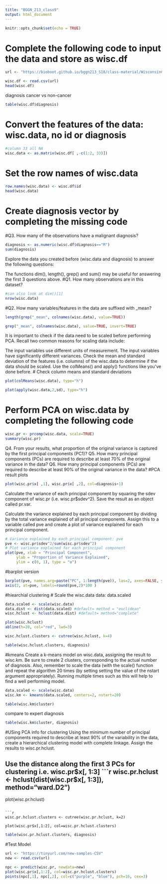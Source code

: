 ```yaml
---
title: "BGGN_213_class9"
output: html_document
---
```


```r
knitr::opts_chunk$set(echo = TRUE)
```
# Complete the following code to input the data and store as wisc.df
```r
url <- "https://bioboot.github.io/bggn213_S18/class-material/WisconsinCancer.csv"

wisc.df <- read.csv(url)
head(wisc.df)
```
diagnosis cancer vs non-cancer
```r
table(wisc.df$diagnosis)
```
# Convert the features of the data: wisc.data, no id or diagnosis
```r
#column 33 all NA
wisc.data <- as.matrix(wisc.df[ ,-c(1:2, 33)])

```
# Set the row names of wisc.data
```r
row.names(wisc.data) <- wisc.df$id
head(wisc.data)
```
# Create diagnosis vector by completing the missing code
#Q3. How many of the observations have a malignant diagnosis?
```r
diagnosis <- as.numeric(wisc.df$diagnosis=="M")
sum(diagnosis)
```
Explore the data you created before (wisc.data and diagnosis) to answer the following questions:

The functions dim(), length(), grep() and sum() may be useful for answering the first 3 questions above.
#Q1. How many observations are in this dataset?
```r
#can also look at dim()[1]
nrow(wisc.data)
```
#Q2. How many variables/features in the data are suffixed with _mean?
```r
length(grep("_mean", colnames(wisc.data), value=TRUE))

```
```r
grep("_mean", colnames(wisc.data), value=TRUE, invert=TRUE)
```
It is important to check if the data need to be scaled before performing PCA. Recall two common reasons for scaling data include:

The input variables use different units of measurement.
The input variables have significantly different variances.
Check the mean and standard deviation of the features (i.e. columns) of the wisc.data to determine if the data should be scaled. Use the  colMeans() and apply() functions like you’ve done before.
# Check column means and standard deviations
```r
plot(colMeans(wisc.data), type="h")

```

```r
plot(apply(wisc.data,2,sd), type="h")
```
# Perform PCA on wisc.data by completing the following code
```r
wisc.pr <- prcomp(wisc.data, scale=TRUE)
summary(wisc.pr)
```
Q4. From your results, what proportion of the original variance is captured by the first principal components (PC1)?
Q5. How many principal components (PCs) are required to describe at least 70% of the original variance in the data?
Q6. How many principal components (PCs) are required to describe at least 90% of the original variance in the data?
#PCA result plots
```r
plot(wisc.pr$x[ ,1], wisc.pr$x[ ,2], col=diagnosis+1)
```
Calculate the variance of each principal component by squaring the sdev component of wisc.pr (i.e. wisc.pr$sdev^2). Save the result as an object called pr.var.

Calculate the variance explained by each principal component by dividing by the total variance explained of all principal components. Assign this to a variable called pve and create a plot of variance explained for each principal component.
```r
# Variance explained by each principal component: pve
pve <- wisc.pr$sdev^2/sum(wisc.pr$sdev^2)
# Plot variance explained for each principal component
plot(pve, xlab = "Principal Component", 
     ylab = "Proportion of Variance Explained", 
     ylim = c(0, 1), type = "o")
```
#barplot version
```r
barplot(pve, names.arg=paste("PC", 1:length(pve)), las=2, axes=FALSE, ylab="Proportion of Variance")
axis(2, at=pve, labels=round(pve,2)*100 )
```
#hiearchial clustering
# Scale the wisc.data data: data.scaled
```r
data.scaled <- scale(wisc.data)
data.dist <- dist(data.scaled) #default= method = "euclidean"
wisc.hclust <- hclust(data.dist) #default= method="complete"

plot(wisc.hclust)
abline(h=20, col="red", lwd=3)
```

```r
wisc.hclust.clusters <- cutree(wisc.hclust, k=4)

table(wisc.hclust.clusters, diagnosis)
```
#kmeans
Create a k-means model on wisc.data, assigning the result to wisc.km. Be sure to create 2 clusters, corresponding to the actual number of diagnosis. Also, remember to scale the data (with the scale() function and repeat the algorithm 20 times (by setting setting the value of the  nstart argument appropriately). Running multiple times such as this will help to find a well performing model.
```r
data.scaled <- scale(wisc.data)
wisc.km <- kmeans(data.scaled, centers=2, nstart=20)

table(wisc.km$cluster)
```
compare to expert diagnosis
```r
table(wisc.km$cluster, diagnosis)
```
#USing PCA info for clustering
Using the minimum number of principal components required to describe at least 90% of the variability in the data, create a hierarchical clustering model with complete linkage. Assign the results to wisc.pr.hclust.

## Use the distance along the first 3 PCs for clustering i.e. wisc.pr$x[, 1:3]
```r
wisc.pr.hclust <- hclust(dist(wisc.pr$x[, 1:3]), method="ward.D2")

plot(wisc.pr.hclust)
```

```r
wisc.pr.hclust.clusters <- cutree(wisc.pr.hclust, k=2)

plot(wisc.pr$x[,1:2], col=wisc.pr.hclust.clusters)
```
```r
table(wisc.pr.hclust.clusters, diagnosis)
```
#Test Model
```r
url <- "https://tinyurl.com/new-samples-CSV"
new <- read.csv(url)
```
```r
npc <- predict(wisc.pr, newdata=new)
plot(wisc.pr$x[,1:2], col=wisc.pr.hclust.clusters)
points(npc[,1], npc[,2], col=c("purple", "blue"), pch=16, cex=3)
```



